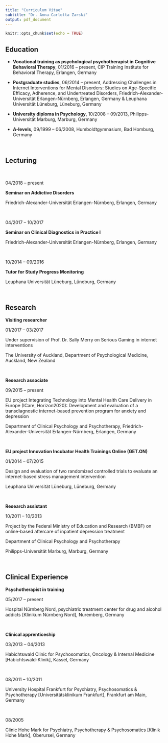 ```yaml
---
title: "Curriculum Vitae"
subtitle: "Dr. Anna-Carlotta Zarski"
output: pdf_document
---
```


```r
knitr::opts_chunk$set(echo = TRUE)
```

## Education

 

* **Vocational training as psychological psychotherapist in Cognitive Behavioral Therapy**, 01/2016 – present, CIP Training Institute for Behavioral Therapy, Erlangen, Germany

 
* **Postgraduate studies**, 06/2014 – present, Addressing Challenges in Internet Interventions for Mental Disorders: Studies on Age-Specific Efficacy, Adherence, and Undertreated Disorders, Friedrich-Alexander-Universität Erlangen-Nürnberg, Erlangen, Germany \& Leuphana Universität Lüneburg, Lüneburg, Germany


* **University diploma in Psychology**, 10/2008 – 09/2013, Philipps-Universität Marburg, Marburg, Germany

 
* **A-levels**, 09/1999 – 06/2008, Humboldtgymnasium, Bad Homburg, Germany

$~$ 
 
## Lecturing

$~$

04/2018 – present

**Seminar on Addictive Disorders**

Friedrich-Alexander-Universität Erlangen-Nürnberg, Erlangen, Germany


$~$
 

04/2017 – 10/2017

**Seminar on Clinical Diagnostics in Practice I**

Friedrich-Alexander-Universität Erlangen-Nürnberg, Erlangen, Germany

 
$~$

10/2014 – 09/2016

**Tutor for Study Progress Monitoring**

Leuphana Universität Lüneburg, Lüneburg, Germany

$~$
 

## Research


**Visiting researcher**

01/2017 – 03/2017

Under supervision of Prof. Dr. Sally Merry
on Serious Gaming in internet interventions

The University of Auckland, Department of Psychological Medicine,
Auckland, New Zealand

 
$~$

**Research associate**

09/2015 – present

EU project Integrating Technology into Mental Health Care Delivery in Europe (ICare, Horizon2020): Development and evaluation of a transdiagnostic internet-based prevention program for anxiety and depression

Department of Clinical Psychology and Psychotherapy,
Friedrich-Alexander-Universität Erlangen-Nürnberg, Erlangen, Germany


$~$ 

**EU project Innovation Incubator Health Trainings Online (GET.ON)**

01/2014 – 07/2015

Design and evaluation of two randomized controlled trials to evaluate an internet-based stress management intervention

Leuphana Universität Lüneburg, Lüneburg, Germany

 
$~$

**Research assistant**

10/2011 – 10/2013

Project by the Federal Ministry of Education and Research (BMBF) on online-based aftercare of inpatient depression treatment

Department of Clinical Psychology and Psychotherapy

Philipps-Universität Marburg, Marburg, Germany


$~$

## Clinical Experience


**Psychotherapist in training**

05/2017 – present

Hospital Nürnberg Nord, psychiatric treatment center for drug and alcohol addicts [Klinikum Nürnberg Nord], Nuremberg, Germany


$~$

**Clinical apprenticeship**

03/2013 – 04/2013

Habichtswald Clinic for Psychosomatics, Oncology & Internal Medicine [Habichtswald-Klinik], Kassel, Germany

$~$

08/2011 – 10/2011

University Hospital Frankfurt for Psychiatry, Psychosomatics & Psychotherapy [Universitätsklinikum Frankfurt],
Frankfurt am Main, Germany

$~$

08/2005

Clinic Hohe Mark for Psychiatry, Psychotherapy & Psychosomatics
[Klinik Hohe Mark], Oberursel, Germany